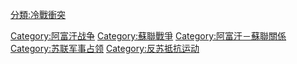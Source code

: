 [[Category:阿富汗战争|Category:阿富汗战争]]
[[Category:蘇聯戰爭|Category:蘇聯戰爭]]
[[Category:阿富汗－蘇聯關係|Category:阿富汗－蘇聯關係]]
[[Category:苏联军事占领|Category:苏联军事占领]]
[[分類:冷戰衝突|分類:冷戰衝突]]
[[Category:反苏抵抗运动|Category:反苏抵抗运动]]